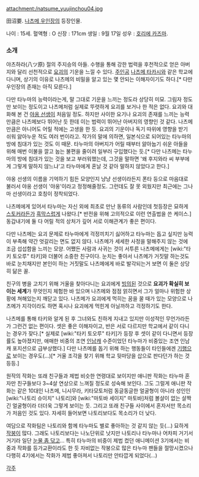 attachment:/natsume_yuujinchou04.jpg

田沼要. [[나츠메 우인장]]의 등장인물.

나이 : 15세.
혈액형 : O
신장 : 171cm
생일 : 9월 17일
성우 : [[호리에 카즈마]].

=== 소개 ===
야츠하라(八ツ原) 절의 주지승의 아들. 수행을 통해 강한 법력을 후천적으로 얻은 아버지와 달리 선천적으로 [[요괴]]의 기운을 느낄 수 있다. [[주인공]] [[나츠메 타카시]]와 같은 학교에 다니며, 상기의 이유로 나츠메의 비밀을 알고 있는 몇 안되는 이해자이기도 하다.[* 다만 우인장의 존재는 아직 모른다.]

다만 타누마의 능력이라는게, 말 그대로 기운을 느끼는 정도라 상당히 미묘. 그림자 정도만 보이는 정도이고 나츠메처럼 실제로 뚜렷하게 요괴를 보거나 한 적은 없다. 요괴와 대화해 본 건 [[야옹 선생]]이 처음일 정도. 하지만 사이한 요기나 요괴의 존재를 느끼는 능력만큼은 나츠메보다 뛰어난 듯 한데 이는 법력이 뛰어난 아버지의 영향인 것 같다. 나츠메만큼은 아니어도 어릴 적에는 고생을 한 듯. 요괴의 기운이나 독기 따위에 영향을 받기 쉬워 앓아누운 적도 여러 번이라고. 작가의 말에 의하면, 일본식으로 되어있는 타누마의 방에 침대가 있는 것도 이 때문. 타누마의 아버지가 어릴 때부터 앓아눕기 쉬운 아들을 위해 매번 이불을 깔고 눕는 불편을 줄이려 일부러 구입했다는 듯.[* 다만 나츠메는 타누마의 방에 침대가 있는 것을 보고 부러워했는데, 그것을 말하면 '왜 후지와라 씨 부부에게 그렇게 말하지 않느냐'고 타누마에게 혼날 것 같아 말하지 않았다고 한다.]

야옹 선생의 이름을 기억하기 힘든 모양인지 냥냥 선생이라든지 폰타 등으로 마음대로 불러서 야옹 선생이 '야옹'이라고 정정해줄정도. 그런데도 잘 못 외웠지만 최근에는 그나마 선생이라고 호칭이 정착되었다.

나츠메에게 있어서 타누마는 자신 외에 최초로 만난 동류의 사람인데 첫등장은 묘하게 [[스토커]]라든가 [[흑막]]스럽게 나왔다.[* 반전을 위해 고의적으로 이런 연출법을 쓴 케이스.] 동갑내기에 둘 다 어릴 적의 상처가 깊어 서로 이해관계가 좋은 편이다.

다만 나츠메는 요괴 문제로 타누마에게 걱정끼치기 싫어하고 타누마는 돕고 싶지만 능력이 부족해 약간 엇갈리는 면도 없지 않다. 나츠메가 세세한 사정을 말해주지 않는 것에 조금 섭섭함을 느끼는 모양. 어쨌든 사람과 사귀는 것이 서투른 나츠메에게는 [wiki:"타키 토오루" 타키]와 더불어 소중한 친구이다. 눈치는 좋아서 나츠메가 거짓말 하는것도 바로 눈치채지만 본인이 하는 거짓말도 나츠메에게 바로 발각되는거 보면 이 둘은 상당히 닮은 꼴.

친구의 병을 고치기 위해 거울을 찾아다니는 요괴에게 [[빙의]]된 것으로 '''요괴가 확실히 보이는 세계'''가 무엇인지 체험한 바 있으며 나츠메와 점점 얽히면서 그가 얼마나 위험한 상황에 쳐해있는지 깨닫고 있다. 나츠메가 요괴에게 먹히는 꿈을 꿀 때가 있는 모양으로 나츠메가 지각이라도 하면 혹시나 요괴에게 먹힌게 아닐까하고 걱정하기도 한다.

나츠메를 통해 타키와 알게 된 후 그녀와도 친하게 지내고 있지만 이성적인 무언가라든가 그런건 없는 편이다. 셋은 좋은 이해자이고, 반은 서로 다르지만 학교에서 같이 다니는 경우가 잦다.[* 실제로 [wiki:"타키 토오루" 타키]가 등장 후 셋이 같이 다니면서 등장률도 높아졌지만, 애매한 비중의 조연 [[인남캐]] 수준이었던 타누마가 비중있는 조연 인남캐 포지션으로 급부상했다.] 다만 나츠메를 돕기 위해 하는 행동들이 타인들에겐 [[기행]]으로 보이는 경우도(…)[* 거울 조각을 찾기 위해 학교 뒷마당을 삽으로 판다던가 하는 것 등등.]

원작의 작화는 또래 친구들과 제법 비슷한 연령대로 보이지만 애니판 작화는 타누마 혼자만 친구들보다 3~4살 연상으로 느껴질 정도로 성숙해 보인다. 그도 그럴게 애니판 작화는 같은 10대인 나츠메, 니시무라, 키타모토처럼 동글동글한 얼굴형이 아니라 성인인 [wiki:"나토리 슈이치" 나토리]와 [wiki:"마토바 세이지" 마토바]처럼 볼살이 없는 살짝 긴 얼굴형이라 더더욱 그렇게 보이는 듯. 그리고 또래 친구들 사이에서 혼자서만 목소리가 저음인 것도 있다. 자세히 들어보면 나토리보다도 목소리가 더 낮다.

여담으로 작화팀은 나토리와 함께 타누마도 별로 좋아하는 것 같지 않는 듯(…) 묘하게 [[작붕]]이 많다. 그래도 나토리보다는 나노단위로 낫지만 나토리나 타누마나 어차피 거기서 거기라 일단 [[눈물 좀 닦고]]... 특히 타누마의 비중이 제법 컸던 애니메이션 3기에서는 비중과 작화를 등가교환이라도 한 듯 자비없는 작붕으로 많은 타누마 팬들을 절망시켰으나 다행히 4기에서는 작화가 제법 좋아져서 나토리만 안타깝게 되었다(…)

[[각주]]
